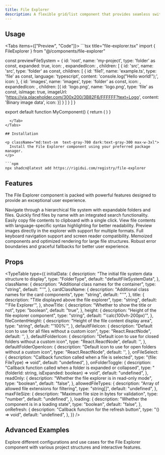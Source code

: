 ```yaml
---
title: File Explorer
description: A flexible grid/list component that provides seamless switching between grid and list layouts with customizable card rendering.
---
```



## Usage

<Tabs items={["Preview", "Code"]}>
  <Tab value="Preview">
    <FileExplorerPreview />
  </Tab>
  <Tab value="Code">
    ```tsx title="file-explorer.tsx"
import { FileExplorer } from "@/components/file-explorer"


const previewFileSystem = {
      id: 'root',
      name: 'my-project',
      type: 'folder' as const,
      expanded: true,
      icon: <FolderClosed className="h-4 w-4 text-blue-500" />,
      expandedIcon: <FolderOpen className="h-4 w-4 text-blue-500" />,
      children: [
        {
          id: 'src',
          name: 'src',
          type: 'folder' as const,
          children: [
            {
              id: 'file1',
              name: 'example.ts',
              type: 'file' as const,
              language: 'typescript',
              content: 'console.log("Hello world!");',
              icon: <FileCode className="h-4 w-4 text-green-500" />
            },
            {
              id: 'images',
              name: 'images',
              type: 'folder' as const,
              icon: <FolderClosed className="h-4 w-4 text-purple-500" />,
              expandedIcon: <FolderOpen className="h-4 w-4 text-purple-500" />,
              children: [{
                id: 'logo.png',
                name: 'logo.png',
                type: 'file' as const,
                isImage: true,
                imageUrl: 'https://via.placeholder.com/300x200/3B82F6/FFFFFF?text=Logo',
                content: 'Binary image data',
                icon: <ImageIcon className="h-4 w-4 text-orange-500" />
              }]
            }
          ]
        }
      ]
}

export default function MyComponent() {
      return (
        <FileExplorer
          initialData={previewFileSystem}
          showTitle={true}
          height="400px"
          className="w-full"
        />
      )
}
```
  </Tab>
</Tabs>

## Installation

<p className="md:text-sm  text-gray-700 dark:text-gray-300 max-w-3xl">
  Install the File Explorer component using your preferred package manager.
</p>

```npm
npx shadcn@latest add https://rigidui.com/registry/file-explorer
```

## Features

<p className="md:text-sm mb-4!  text-gray-700 dark:text-gray-300 max-w-3xl">
  The File Explorer component is packed with powerful features designed to
  provide an exceptional user experience.
</p>

<Cards>
  <Card title="Tree Structure">
    Navigate through a hierarchical file system with expandable folders and
    files.
  </Card>
  <Card title="File Search">
    Quickly find files by name with an integrated search functionality.
  </Card>
  <Card title="Copy Content">
    Easily copy file contents to clipboard with a single click.
  </Card>
  <Card title="Syntax Highlighting">
    View file contents with language-specific syntax highlighting for better
    readability.
  </Card>
  <Card title="Image Preview">
    Preview images directly in the explorer with support for multiple formats.
  </Card>
  <Card title="Accessibility">
    Full keyboard navigation support and screen reader compatibility.
  </Card>
  <Card title="Performance Optimized">
    Memoized components and optimized rendering for large file structures.
  </Card>
  <Card title="Error Handling">
    Robust error boundaries and graceful fallbacks for better user experience.
  </Card>
</Cards>

## Props

<TypeTable
  type={{
    initialData: {
      description: "The initial file system data structure to display",
      type: "FolderType",
      default: "defaultFileSystemData",
    },
    className: {
      description: "Additional class names for the container",
      type: "string",
      default: "''",
    },
    cardClassName: {
      description: "Additional class names for the card components",
      type: "string",
      default: "''",
    },
    title: {
      description: "Title displayed above the file explorer",
      type: "string",
      default: "'File Explorer'",
    },
    showTitle: {
      description: "Whether to show the title or not",
      type: "boolean",
      default: "true",
    },
    height: {
      description: "Height of the file explorer component",
      type: "string",
      default: "'calc(100vh-200px)'",
    },
    fileContentHeight: {
      description: "Height of the file content display area",
      type: "string",
      default: "'100%'",
    },
    defaultFileIcon: {
      description: "Default icon to use for all files without a custom icon",
      type: "React.ReactNode",
      default: '<FileText className="h-4 w-4 text-muted-foreground" />',
    },
    defaultFolderIcon: {
      description:
        "Default icon to use for closed folders without a custom icon",
      type: "React.ReactNode",
      default: '<Folder className="h-4 w-4 text-yellow-500" />',
    },
    defaultFolderOpenIcon: {
      description: "Default icon to use for open folders without a custom icon",
      type: "React.ReactNode",
      default: '<FolderOpen className="h-4 w-4 text-yellow-500" />',
    },
    onFileSelect: {
      description: "Callback function called when a file is selected",
      type: "(file: FileType) => void",
      default: "undefined",
    },
    onFolderToggle: {
      description:
        "Callback function called when a folder is expanded or collapsed",
      type: "(folderId: string, isExpanded: boolean) => void",
      default: "undefined",
    },
    readOnly: {
      description: "Whether the file explorer is in read-only mode",
      type: "boolean",
      default: "false",
    },
    allowedFileTypes: {
      description: "Array of allowed file extensions for filtering",
      type: "string[]",
      default: "undefined",
    },
    maxFileSize: {
      description: "Maximum file size in bytes for validation",
      type: "number",
      default: "undefined",
    },
    loading: {
      description: "Whether the component is in a loading state",
      type: "boolean",
      default: "false",
    },
    onRefresh: {
      description: "Callback function for the refresh button",
      type: "() => void",
      default: "undefined",
    },
  }}
/>

## Advanced Examples

Explore different configurations and use cases for the File Explorer component with various project structures and interactive features.

<FileExplorerAdvancedExamples />